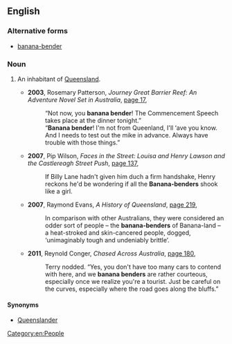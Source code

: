 ==English==

===Alternative forms===
* [[banana-bender]]

===Noun===
{{en-noun}}

# {{context|Australia|jocular|lang=en}} An inhabitant of [[Queensland]].
#* '''2003''', Rosemary Patterson, ''Journey Great Barrier Reef: An Adventure Novel Set in Australia'', [http://books.google.com.au/books?id=jy1YooUkmj4C&pg=PA17&dq=%22banana+bender%22|%22banana+benders%22&hl=en&ei=izrHTq2NJs7ImAXirpQr&sa=X&oi=book_result&ct=result&redir_esc=y#v=onepage&q=%22banana%20bender%22|%22banana%20benders%22&f=false page 17],
#*: “Not now, you '''banana bender'''! The Commencement Speech takes place at the dinner tonight.”
#*: “'''Banana bender'''! I'm not from Queenland, I'll ‘ave you know. And I needs to test out the mike in advance. Always have trouble with those things.”
#* '''2007''', Pip Wilson, ''Faces in the Street: Louisa and Henry Lawson and the Castlereagh Street Push'', [http://books.google.com.au/books?id=NcO7t8G-yQ8C&pg=PA137&dq=%22banana+bender%22|%22banana+benders%22&hl=en&ei=xT3HTtykA8nrmAWfsI0H&sa=X&oi=book_result&ct=result&redir_esc=y#v=onepage&q=%22banana%20bender%22|%22banana%20benders%22&f=false page 137],
#*: If Billy Lane hadn't given him duch a firm handshake, Henry reckons he'd be wondering if all the '''Banana-benders''' shook like a girl.
#* '''2007''', Raymond Evans, ''A History of Queensland'', [http://books.google.com.au/books?id=G60Cgsnzc7AC&pg=PA219&dq=%22banana+bender%22|%22banana+benders%22&hl=en&ei=xT3HTtykA8nrmAWfsI0H&sa=X&oi=book_result&ct=result&redir_esc=y#v=onepage&q=%22banana%20bender%22|%22banana%20benders%22&f=false page 219],
#*: In comparison with other Australians, they were considered an odder sort of people – the '''banana-benders''' of Banana-land – a heat-stroked and skin-cancered people, dogged, ‘unimaginably tough and undeniably brittle’.
#* '''2011''', Reynold Conger, ''Chased Across Australia'', [http://books.google.com.au/books?id=qIIohu_6CrMC&pg=PA180&dq=%22banana+bender%22|%22banana+benders%22&hl=en&ei=QUHHTuT-DcTtmAX5nawq&sa=X&oi=book_result&ct=result&redir_esc=y#v=onepage&q=%22banana%20bender%22|%22banana%20benders%22&f=false page 180],
#*: Terry nodded. “Yes, you don't have too many cars to contend with here, and we '''banana benders''' are rather courteous, especially once we realize you're a tourist. Just be careful on the curves, especially where the road goes along the bluffs.”

====Synonyms====
* [[Queenslander]]

[[Category:en:People]]